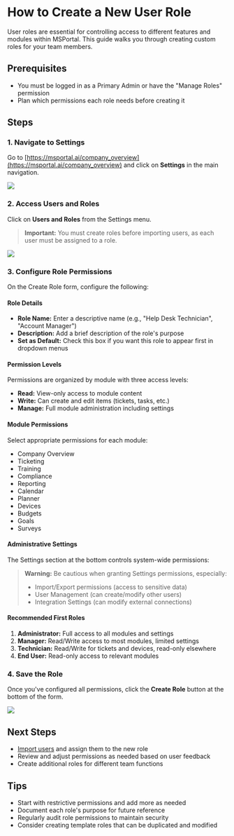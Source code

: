 # How to Create a New User Role

User roles are essential for controlling access to different features and modules within MSPortal. This guide walks you through creating custom roles for your team members.

## Prerequisites
- You must be logged in as a Primary Admin or have the "Manage Roles" permission
- Plan which permissions each role needs before creating it

## Steps

### 1. Navigate to Settings

Go to [https://msportal.ai/company_overview](https://msportal.ai/company_overview) and click on **Settings** in the main navigation.

![](https://colony-recorder.s3.amazonaws.com/files/2025-09-05/0c9b655b-7c29-4387-9350-641604a00907/stack_animation.webp)


### 2. Access Users and Roles

Click on **Users and Roles** from the Settings menu.

> **Important:** You must create roles before importing users, as each user must be assigned to a role.

![](https://colony-recorder.s3.amazonaws.com/files/2025-09-05/c454bf9b-3795-4f14-8143-2b3a1e0457d4/stack_animation.webp)


### 3. Configure Role Permissions

On the Create Role form, configure the following:

#### Role Details
- **Role Name:** Enter a descriptive name (e.g., "Help Desk Technician", "Account Manager")
- **Description:** Add a brief description of the role's purpose
- **Set as Default:** Check this box if you want this role to appear first in dropdown menus

#### Permission Levels

Permissions are organized by module with three access levels:

- **Read:** View-only access to module content
- **Write:** Can create and edit items (tickets, tasks, etc.)
- **Manage:** Full module administration including settings

#### Module Permissions

Select appropriate permissions for each module:
- Company Overview
- Ticketing
- Training
- Compliance
- Reporting
- Calendar
- Planner
- Devices
- Budgets
- Goals
- Surveys

#### Administrative Settings

The Settings section at the bottom controls system-wide permissions:

> **Warning:** Be cautious when granting Settings permissions, especially:
> - Import/Export permissions (access to sensitive data)
> - User Management (can create/modify other users)
> - Integration Settings (can modify external connections)

#### Recommended First Roles

1. **Administrator:** Full access to all modules and settings
2. **Manager:** Read/Write access to most modules, limited settings
3. **Technician:** Read/Write for tickets and devices, read-only elsewhere
4. **End User:** Read-only access to relevant modules


### 4. Save the Role

Once you've configured all permissions, click the **Create Role** button at the bottom of the form.

![](https://ajeuwbhvhr.cloudimg.io/https://colony-recorder.s3.amazonaws.com/files/2025-09-04/3d33be80-f69c-4e29-99bf-3a4de832fd1b/ascreenshot.jpeg?tl_px=260,243&br_px=1980,1205&force_format=jpeg&q=100&width=1120.0&wat=1&wat_opacity=0.7&wat_gravity=northwest&wat_url=https://colony-recorder.s3.us-west-1.amazonaws.com/images/watermarks/FB923C_standard.png&wat_pad=732,464)

## Next Steps

- [Import users](../importing-users) and assign them to the new role
- Review and adjust permissions as needed based on user feedback
- Create additional roles for different team functions

## Tips

- Start with restrictive permissions and add more as needed
- Document each role's purpose for future reference
- Regularly audit role permissions to maintain security
- Consider creating template roles that can be duplicated and modified



